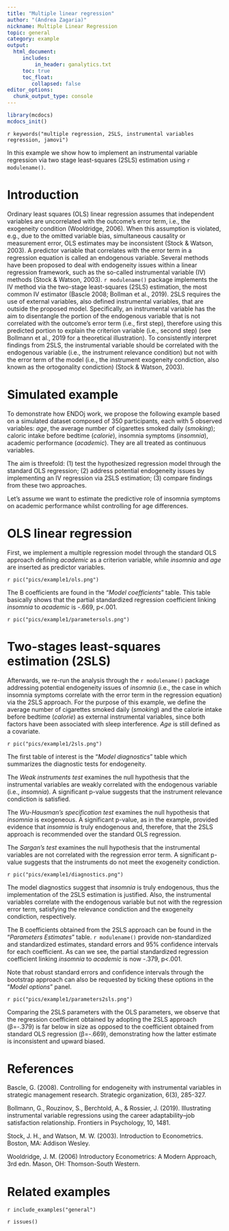 ```yaml
---
title: "Multiple linear regression"
author: "(Andrea Zagaria)"
nickname: Multiple Linear Regression
topic: general
category: example
output: 
  html_document:
     includes:
         in_header: ganalytics.txt
     toc: true
     toc_float:
        collapsed: false
editor_options: 
  chunk_output_type: console
---
```


```r
library(mcdocs)
mcdocs_init()

```



`r keywords("multiple regression, 2SLS, instrumental variables regression, jamovi")`

In this example we show how to implement an instrumental variable regression via two stage least-squares (2SLS) estimation using `r modulename()`.




# Introduction

Ordinary least squares (OLS) linear regression assumes that independent variables are uncorrelated with the outcome's error term, i.e., the exogeneity condition (Wooldridge, 2006). When this assumption is violated, e.g., due to the omitted variable bias, simultaneous causality or measurement error, OLS estimates may be inconsistent (Stock & Watson, 2003). A predictor variable that correlates with the error term in a regression equation is called an endogenous variable. Several methods have been proposed to deal with endogeneity issues within a linear regression framework, such as the so-called instrumental variable (IV) methods (Stock & Watson, 2003). `r modulename()` package implements the IV method via the two-stage least-squares (2SLS) estimation, the most common IV estimator (Bascle 2008; Bollman et al., 2019). 2SLS requires the use of external variables, also defined instrumental variables, that are outside the proposed model. Specifically, an instrumental variable has the aim to disentangle the portion of the endogenous variable that is not correlated with the outcome’s error term (i.e., first step), therefore using this predicted portion to explain the criterion variable (i.e., second step) (see Bollmann et al., 2019 for a theoretical illustration). To consistently interpret findings from 2SLS, the instrumental variable should be correlated with the endogenous variable (i.e., the instrument relevance condition) but not with the error term of the model (i.e., the instrument exogeneity condiction, also known as the ortogonality condiction) (Stock & Watson, 2003).

# Simulated example

To demonstrate how ENDOj work, we propose the following example based on a simulated dataset composed of 350 participants, each with 5 observed variables: *age*, the average number of cigarettes smoked daily (*smoking*); caloric intake before bedtime (*calorie*), insomnia symptoms (*insomnia*), academic performance (*academic*). They are all treated as continuous variables. 

The aim is threefold: (1) test the hypothesized regression model through the standard OLS regression; (2) address potential endogeneity issues by implementing an IV regression via 2SLS estimation; (3) compare findings from these two approaches.

Let’s assume we want to estimate the predictive role of insomnia symptoms on academic performance whilst controlling for age differences. 

# OLS linear regression

First, we implement a multiple regression model through the standard OLS approach defining *academic* as a criterion variable, while *insomnia* and *age* are inserted as predictor variables.

`r pic("pics/example1/ols.png")`

The B coefficients are found in the “*Model coefficients*” table. This table basically shows that the partial standardized regression coefficient linking *insomnia* to *academic* is -.669, p<.001.

`r pic("pics/example1/parametersols.png")`

# Two-stages least-squares estimation (2SLS)

Afterwards, we re-run the analysis through the `r modulename()` package addressing potential endogeneity issues of *insomnia* (i.e., the case in which insomnia symptoms correlate with the error term in the regression equation) via the 2SLS approach. For the purpose of this example, we define the average number of cigarettes smoked daily (*smoking*) and the calorie intake before bedtime (*calorie*) as external instrumental variables, since both factors have been associated with sleep interference. *Age* is still defined as a covariate. 

`r pic("pics/example1/2sls.png")`


The first table of interest is the “*Model diagnostics*” table which summarizes the diagnostic tests for endogeneity.

The *Weak instruments test* examines the null hypothesis that the instrumental variables are weakly correlated with the endogenous variable (i.e., *insomnia*). A significant p-value suggests that the instrument relevance condiction is satisfied.

The *Wu-Hausman’s specification test* examines the null hypothesis that *insomnia* is exogeneous. A significant p-value, as in the example, provided evidence that *insomnia* is truly endogenous and, therefore, that the 2SLS approach is recommended over the standard OLS regression.

The *Sargan’s test* examines the null hypothesis that the instrumental variables are not correlated with the regression error term. A significant p-value suggests that the instruments do not meet the exogeneity condiction. 


`r pic("pics/example1/diagnostics.png")`

The model diagnostics suggest that *insomnia* is truly endogenous, thus the implementation of the 2SLS estimation is justified. Also, the instrumental variables correlate with the endogenous variable but not with the regression error term, satisfying the relevance condiction and the exogeneity condiction, respectively.

The B coefficients obtained from the 2SLS approach can be found in the “*Parameters Estimates*” table. `r modulename()` provide non-standardized and standardized estimates, standard errors and 95% confidence intervals for each coefficient. As can we see, the partial standardized regression coefficient linking *insomnia* to *academic* is now -.379, p<.001. 

Note that robust standard errors and confidence intervals through the bootstrap approach can also be requested by ticking these options in the "*Model options*" panel. 

`r pic("pics/example1/parameters2sls.png")`

Comparing the 2SLS parameters with the OLS parameters, we observe that the regression coefficient obtained by adopting the 2SLS approach (β=-.379) is far below in size as opposed to the coefficient obtained from standard OLS regression (β=-.669), demonstrating how the latter estimate is inconsistent and upward biased. 


# References
Bascle, G. (2008). Controlling for endogeneity with instrumental variables in strategic management research. Strategic organization, 6(3), 285-327.

Bollmann, G., Rouzinov, S., Berchtold, A., & Rossier, J. (2019). Illustrating instrumental variable regressions using the career adaptability–job satisfaction relationship. Frontiers in Psychology, 10, 1481.

Stock, J. H., and Watson, M. W. (2003). Introduction to Econometrics. Boston, MA: Addison Wesley.

Wooldridge, J. M. (2006) Introductory Econometrics: A Modern Approach, 3rd edn. Mason, OH: Thomson-South Western.

# Related examples
`r include_examples("general")`

`r issues()`